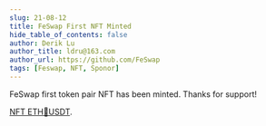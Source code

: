 ```yaml
---
slug: 21-08-12
title: FeSwap First NFT Minted
hide_table_of_contents: false
author: Derik Lu
author_title: ldru@163.com
author_url: https://github.com/FeSwap
tags: [Feswap, NFT, Sponor]
---
```


FeSwap first token pair NFT has been minted. Thanks for support!

[NFT ETH🔗USDT](https://etherscan.io/token/0x0ab276b92a6e6d3ecc8d5888d1b15effea223923?a=85295082620430673559101666432224403273300023921245520002568883221763636772490).


